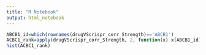 ```yaml
---
title: "R Notebook"
output: html_notebook
---
```



<!-- Test the effect of SLCs and ABC transporters -->
```r
ABCB1_id=which(rownames(drugVScrispr_corr_Strength)=='ABCB1')
ACBC1_rank=apply(drugVScrispr_corr_Strength, 2, function(x) x[ABCB1_id])
hist(ACBC1_rank)
```

<!-- Based on these results, we conclude that ion channels are not a major driver of response -->


